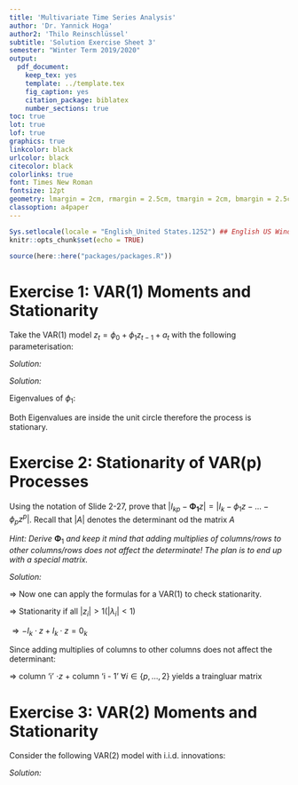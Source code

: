 ```yaml
---
title: 'Multivariate Time Series Analysis'
author: 'Dr. Yannick Hoga'
author2: 'Thilo Reinschlüssel'
subtitle: 'Solution Exercise Sheet 3'
semester: "Winter Term 2019/2020"
output:
  pdf_document:
    keep_tex: yes
    template: ../template.tex
    fig_caption: yes
    citation_package: biblatex
    number_sections: true
toc: true
lot: true
lof: true
graphics: true
linkcolor: black
urlcolor: black
citecolor: black
colorlinks: true
font: Times New Roman
fontsize: 12pt
geometry: lmargin = 2cm, rmargin = 2.5cm, tmargin = 2cm, bmargin = 2.5cm
classoption: a4paper
---
```


```r
Sys.setlocale(locale = "English_United States.1252") ## English US Windows
knitr::opts_chunk$set(echo = TRUE)

source(here::here("packages/packages.R"))
```

# Exercise 1: VAR(1) Moments and Stationarity

Take the VAR(1) model $z_t = \phi_0 + \phi_1 z_{t-1} + a_t$ with the following parameterisation:

\begin{align*}
    \phi_0 = \begin{pmatrix} 1 \\ 0 \end{pmatrix}, \quad \phi_1 = \begin{pmatrix} 0.75 & 0 \\ -0.25 & 0.5 \end{pmatrix}, \quad \Sigma_a = \begin{pmatrix} 1 & 0 \\ 0 & 1 \end{pmatrix}
\end{align*}

\begin{itemize}
    \item[a)] Compute the mean of the process.
\end{itemize}

_Solution:_

\begin{align*}
  \underset{\Rightarrow}{E(\cdot)} \; \underbrace{ \mathbb{E} (z_t)}_{\mu} & = \mathbb{E} \left(  \underbrace{\phi_0}_{\phi_0} + \underbrace{\phi_1 z_{t -1}}_{\phi_1 \cdot \mu}+ \underbrace{a_t}_{0}\right)\\
  \left[ \text{Key assumption?} \;  \mathbb{E} (z_t)  = \mathbb{E} (z_{t-1}) \right]\\
  \Leftrightarrow \left( I - \phi_1 \right) \cdot \mu & = \phi_0\\
  \Leftrightarrow \mu & = \left( I - \phi_1 \right)^{-1} \cdot \phi_0\\
  \text{plugging in} \ \phi_1 \text{and} \ \phi_0:\\
  \mu & = \begin{pmatrix} 
  0.25 & 0 \\
  0.25 & 0.5
  \end{pmatrix}^{-1} 
  \begin{pmatrix} 
  1 \\
  0
  \end{pmatrix}\\
  & = 
  \begin{pmatrix} 
  -4 \\
  2
  \end{pmatrix}\\
\end{align*}

\begin{itemize}
    \item[b)] Show that the process is stationary.
\end{itemize}

_Solution:_ 

Eigenvalues of $\phi_1:$

\begin{align*}
  \left| \phi_1 - I \lambda \right| & \overset{!}{=} 0 \\
  & = \begin{vmatrix}
  0.75 - \lambda & 0 \\
  -0.25 & 0.5 - \lambda 
  \end{vmatrix}\\
  & = (0.75 - \lambda)(0.5 - \lambda) \overset{!}{=}  0 \\
  \Rightarrow \lambda_1 & = 0.75 \\
  \lambda_2 & = 0.5\\
\end{align*}

Both Eigenvalues are inside the unit circle therefore the process is stationary. 

\begin{itemize}
    \item[c)] Derive the Yule-Walker equations for the lage $l = \{0,1,2 \}$ and show that the solution for $\Gamma_0$ coincides with equation (2.3) on slide 2-15.
\end{itemize}

\begin{align*}
  \tilde{z}_t & := z_t - \mu \\
  \Rightarrow \tilde{z}_t & =  \phi_1 \tilde{z}_{t-1} + a_t \qquad & | \cdot \tilde{z}_{t-1}^{'}   \\
  \Leftrightarrow \tilde{z}_t \tilde{z}_t^{'} & = \phi_1 \tilde{z}_t \tilde{z}_t^{'} + a_t \tilde{z}_t^{'}\\
  \overset{\mathbb{E} (\cdot)}{\Rightarrow} \Gamma_l & = \phi_1 \cdot \Gamma_{l- 1} + \begin{cases} 
  l & = 0: \Sigma_a \\
  l & \neq 0: 0_k\\
  \end{cases}\\
  l & = 0: \Gamma_0 = \phi_1 \cdot \Gamma_{-1} + \Sigma_a\\
  l & = 1: \Gamma_1 = \phi_1 \cdot \Gamma_{0} + 0_K \\
  l & = 2: \Gamma_2 = \phi_1 \cdot \Gamma_{1} + 0_K \\
  \text{using} \ \Gamma_{-1} & = \Gamma_{1}^{'}\\ 
  \Gamma_0 & = \phi_1 \cdot \left( \phi_1 \Gamma_0 \right)^{'} + \Sigma_a\\
  \Leftrightarrow \Gamma_0 & = \phi_1 \Gamma_0^{'} \phi_1^{'}  + \Sigma_a\\
   \text{and} \ \Gamma_0^{'} & = \Gamma_0 \ \text{since}  \ \Gamma_0 \ \text{is symmetric !}
\end{align*}

\begin{itemize}
    \item[d)] Compute $\Gamma_0$ and $\Gamma_1$ by hand based on your results from c).
\end{itemize}

\begin{align*}
  \begin{pmatrix} 
  \gamma_{11} & \gamma_{12}\\
  \gamma_{21} & \gamma_{22}
  \end{pmatrix} & =
  \begin{pmatrix} 
  \gamma_{11} & \gamma_{12}\\
  \gamma_{12} & \gamma_{22}
  \end{pmatrix}\\ 
\end{align*}


\begin{align*}
  & =
  \begin{pmatrix} 
  0.75 & 0\\
  -0.25 & 0.5
  \end{pmatrix} 
  \begin{pmatrix} 
  \gamma_{11} & \gamma_{12}\\
  \gamma_{12} & \gamma_{22}
  \end{pmatrix}
  \begin{pmatrix} 
  0.75 & -0.25\\
  0 & 0.5
  \end{pmatrix} +
  \begin{pmatrix} 
  1 & 0\\
  0 & 1
  \end{pmatrix}\\
  & = 
  \begin{pmatrix}
  (0.75)^2 \gamma_{11} & (-0.75 \cdot 0.25 \gamma_{11}) + 0.5 \cdot 0.75 \gamma_{12} \\
  (0.75 \cdot 0.25 \gamma_{11}) + 0.5 \cdot 0.75 \gamma_{12} & (-0.25)^2 \gamma_{11} - 0.25 \cdot 0.5 \gamma_{12} - 0.5 \cdot 0.25 \gamma_{12} + (0.5)^2 \gamma_{22}
  \end{pmatrix} +
  \begin{pmatrix}
  1 & 0\\
  0 & 1
  \end{pmatrix}
  \end{align*}

\begin{align*}
  \Rightarrow \gamma_{11} & = (0.75)^2 \gamma_{11} + 1\\
  \Leftrightarrow \gamma_{11} & = \dfrac{16}{7}\\
  \Rightarrow \gamma_{12} & = \dfrac{1}{4} \cdot \left( - \dfrac{3}{4} \right) \cdot \dfrac{16}{7} + \dfrac{2}{4} \cdot \dfrac{3}{4} \gamma_{12} \\
  \Leftrightarrow \gamma_{12} & = - \dfrac{24}{35}\\
  \Rightarrow \gamma_{22} & = \dfrac{1}{16} \gamma_{11} - 2 \cdot \dfrac{1}{2} \cdot \dfrac{1}{4} \gamma_{12} + \dfrac{1}{4} \gamma_{22} + 1 \\
  & =  \dfrac{1}{16} \cdot \dfrac{16}{7} - 2 \cdot \dfrac{1}{2} \cdot \dfrac{1}{4} \left(- \dfrac{24}{35} \right) + \dfrac{1}{4} \gamma_{22} + 1\\
  \gamma_{22} & = \dfrac{184}{105}\\
  \\
  \Gamma_1 & = \phi_1 \cdot \Gamma_0\\
  & = 
  \begin{pmatrix} 
  0.75 & 0 \\
  -0.25 & 0.5
  \end{pmatrix}
  \cdot 
  \begin{pmatrix} 
  \frac{16}{7} & \frac{-24}{35}\\
  \frac{-24}{35} & \frac{184}{105}
  \end{pmatrix}
\end{align*}


# Exercise 2: Stationarity of VAR(p) Processes

Using the notation of Slide 2-27, prove that $|I_{kp} - \pmb{\Phi_1} z| = |I_k - \phi_1 z - \ldots - \phi_p z^p|$. Recall that $|A|$ denotes the determinant od the matrix $A$

_Hint: Derive_ $\pmb{\Phi}_1$ _and keep it mind that adding multiplies of columns/rows to other columns/rows does not affect the determinate! The plan is to end up with a special matrix._ 

_Solution:_ 

\begin{align*}
  z_t = & \phi_0  + \phi_1 z_{t-1} + \ldots + \phi_p z_{t - p} + a_t\\
  \text{as VAR (1):} & Z_t = \begin{pmatrix} \phi_0 \\ 
  0\\
  \vdots \\
  \end{pmatrix} + 
  \Phi_1 Z_{t - 1} +
  \begin{pmatrix} 
  a_t \\  
  0\\
  \vdots 
  \end{pmatrix}\\
  \text{with} & Z_t =   
  \begin{pmatrix} 
   z_t \\
   z_{t-1} \\
   \vdots \\
   z_{t-p+1}
  \end{pmatrix}
  \text{and} \ Z_{t-1} = 
  \begin{pmatrix} 
   z_t \\
   z_{t-1} \\
   \vdots \\
   z_{t-p+1}
  \end{pmatrix}\\
  \Phi_1 = &
  \begin{pmatrix}
  \phi_1 & \phi_2 & \ldots  & \ldots & \phi_p \\
  I_K & 0_K & \ldots & \ldots & 0_k\\
  0_K & I_K & 0_k & \ldots & 0_k\\
  \vdots & \ddots & \ddots &  & \vdots\\
  0_k & \ldots &  0_k & I_k & 0_k
  \end{pmatrix}
\end{align*}

$\Rightarrow$ Now one can apply the formulas for a VAR(1) to check stationarity. 

\begin{align*}
\left| \Phi_1 - \lambda I \right| & \overset{!}{=} 0 \\
\Leftrightarrow (-1)^k \left| \Phi_1 - \lambda I \right| & \overset{!}{=} 0 \\
\Leftrightarrow \left| \lambda \left( I -  \Phi_1 \dfrac{1}{\lambda} \right)  \right| & \overset{!}{=} 0 \quad &  \text{since} \ \lambda \ \text{is a scalar} \ I = I_{kp} \\ 
\Leftrightarrow  \lambda^{kp} \left| I - \Phi_{1} \dfrac{1}{\lambda} \right|  & \overset{!}{=} 0 \quad & \text{and let} \dfrac{1}{\lambda} =: z \\
\Rightarrow \left| I - \Phi_1 z \right| & \overset{!}{=} 0 
\end{align*}

$\Rightarrow$ Stationarity if all  $|z_i| > 1 (|\lambda_i| < 1)$

\begin{align*}
  I_{kp} - \Phi_1 z & = 
  \begin{pmatrix}
    I_k - \phi_1 z & - \phi_2 z & - \phi_3 z & \ldots & - \phi_{p - 1} z & - \phi_{p} z \\
    - I_k z        & I_k        &  0_k       & \ldots & 0_k & 0_k \\
    0_k   & - I_k z        & I_k & \ldots & 0_k & \vdots\\
    \vdots & 0_k   & - I_k z        & \ldots & \vdots & \vdots \\
    0_k & 0_k & 0_k & \ldots &  - I_k z        & I_k
  \end{pmatrix}
\end{align*}

$\Rightarrow -I_k \cdot z  + I_k \cdot z = 0_k$

Since adding multiplies of columns to other columns does not affect the determinant: \

$\Rightarrow$ column 'i' $\cdot z$ + column 'i - 1' $\forall i \in \left\{ p, \ldots, 2\right\}$ yields a traingluar matrix

\begin{align*}
  \Rightarrow
  \begin{pmatrix}
    I_k - \phi_1 z & - \phi_2 z^2 & \ldots & - \phi_{p} z & -\phi_1 & -\phi_2 z - \ldots -\phi_p z^{p-1}  \\
    & 0_k & & & I_k & &\\
    & 0_k & & & & I_k &\\
  \end{pmatrix}
\end{align*}

\begin{align*}
  \Rightarrow \left| I_{kp} - \Phi_1 z \right| & = \left( I_K - \phi_1 z - \ldots - \phi_p z^p \right) \cdot \prod_{i = 1}^{p-1} I_k & \text{since it is a triangular matrix}\\
  & = \left| I_k - \phi_1 z - \ldots - \phi_p z^p \right| 
\end{align*}

# Exercise 3: VAR(2) Moments and Stationarity

Consider the following VAR(2) model with i.i.d. innovations: 

\begin{align*}
    \phi_0 = \begin{pmatrix} 2 \\ 1 \end{pmatrix}, \quad \phi_1 = \begin{pmatrix} 0.5 & 0.1 \\ 0.4 & 0.5 \end{pmatrix}, \quad \phi_2 = \begin{pmatrix} 0 & 0 \\ 0.25 & 0 \end{pmatrix}, \quad \Sigma_a = \begin{pmatrix} 1 & 0 \\ 0 & 1 \end{pmatrix}
\end{align*}

\begin{itemize}
    \item[a)] Show that the process is stationary.
\end{itemize}

_Solution:_ 



\begin{align*}
  \left| I_2 - \phi_1 z - \phi_2 z^2 \right| & \overset{!}{=} 0 \\
  \Rightarrow \begin{pmatrix} 1 & 0 \\ 
  0 & 1 \end{pmatrix} - \begin{pmatrix}  0.5 z & 0.1 z \\
  0.4 z & 0.5 z
  \end{pmatrix} - 
  \begin{pmatrix}  0 & 0 \\
  0.25 z & 0
  \end{pmatrix} & \overset{!}{=} 0\\
  \Leftrightarrow
  \left|
    \begin{pmatrix}  1- 0.5 z & -0.1 z \\
      -0.4 z - 0.25z^2 & 1- 0.5z
  \end{pmatrix}
  \right| & \overset{!}{=} 0\\
  = (1 - 0.5 z)^2 - (0.4z + 0.25z^2) \cdot 0.1z  & \overset{!}{=} 0 \\
  = 1 - z + 0.21 z^2 -0.025 z^3 & \overset{!}{=} 0
\end{align*}










\begin{itemize}
    \item[b)] Determine the mean vector.
    \item[c)] Derive the Yule-Walker equations for the lage $l = \{0,1,2 \}$ for a general VAR(2) process.
    \item[d)] Suppose we only $\Gamma_0 , \Gamma_1$ and $\Gamma_2$ - how can we estimate $\phi_1$ and $\phi_2$ from it?
    \item[e)] Write the process as a VAR(1) and calculate the mean vector again.
    \item[f)] Compute $\Gamma_0$ based on the VAR(1) formulation.
    \item[] \textit{Hint: You can use R for the calculations.}
\end{itemize}
















